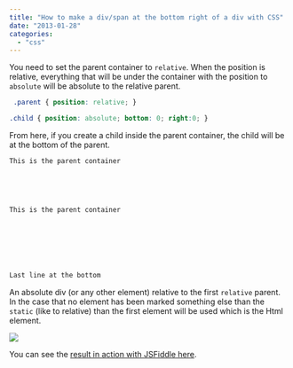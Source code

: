 ```yaml
---
title: "How to make a div/span at the bottom right of a div with CSS"
date: "2013-01-28"
categories: 
  - "css"
---
```


You need to set the parent container to `relative`. When the position is relative, everything that will be under the container with the position to `absolute` will be absolute to the relative parent.


```css
 .parent { position: relative; }

.child { position: absolute; bottom: 0; right:0; } 
```


From here, if you create a child inside the parent container, the child will be at the bottom of the parent.


```html 
This is the parent container

  
  
  

This is the parent container

  
  
  
  
  
  
Last line at the bottom 
``` 

An absolute div (or any other element) relative to the first `relative` parent. In the case that no element has been marked something else than the `static` (like to relative) than the first element will be used which is the Html element.

![](images/cssBottomRight-400x223.png)

You can see the [result in action with JSFiddle here](http://jsfiddle.net/KA6YE/).
